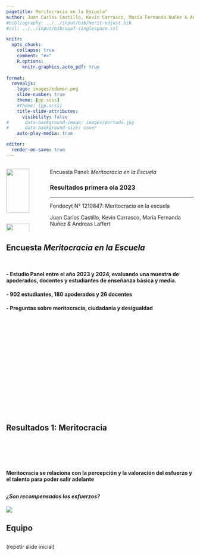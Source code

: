 ```yaml
---
pagetitle: Meritocracia en la Escuela"
author: Juan Carlos Castillo, Kevin Carrasco, María Fernanda Nuñez & Andreas Laffert
#bibliography: ../../input/bib/merit-edjust.bib 
#csl: ../../input/bib/apa7-singlespace.csl

knitr:
  opts_chunk: 
    collapse: true
    comment: "#>" 
    R.options:
      knitr.graphics.auto_pdf: true
      
format: 
  revealjs:
    logo: images/edumer.png
    slide-number: true
    theme: [pp.scss]
    #theme: [pp.scss]
    title-slide-attributes:
      visibility: false
#      data-background-image: images/portada.jpg
#      data-background-size: cover
    auto-play-media: true

editor:
  render-on-save: true
---
```


::: {.columns .v-center-container}
::: {.column width="20%"}
![](qr.png){width="80%" fig-align="right"} <br> 
![](images/edumer.png){width="80%" fig-align="left"}
:::

::: {.column width="80%"}
:::{.rojo}
Encuesta  Panel: _Meritocracia en la Escuela_
:::

### Resultados primera ola 2023

------------------------------------------------------------------------

Fondecyt N° 1210847: Meritocracia en la escuela

Juan Carlos Castillo, Kevin Carrasco, María Fernanda Nuñez & Andreas Laffert
:::
:::

## Encuesta _Meritocracia en la Escuela_ 

#### - Estudio Panel entre el año 2023 y 2024, evaluando una muestra de apoderados, docentes y estudiantes de enseñanza básica y media. {style="margin-top:50px"}

#### -  902 estudiantes, 180 apoderados y 26 docentes

#### - Preguntas sobre meritocracia, ciudadanía y desigualdad

## Resultados 1: Meritocracia {data-background-color="black" style="margin-top:300px"}

#### Meritocracia se relaciona con la percepción y la valoración del esfuerzo y el talento para poder salir adelante {style="margin-top:100px"}

## 

#### _¿Son recompensados los esfuerzos?_



![](https://educacion-meritocracia.github.io/edumer-ola1/meritocracia_files/figure-html/plot-esfuerzo-percep-1.png)






## Equipo

## 

(repetir slide inicial)

